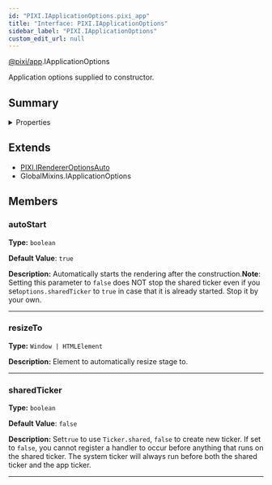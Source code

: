 ```yaml
---
id: "PIXI.IApplicationOptions.pixi_app"
title: "Interface: PIXI.IApplicationOptions"
sidebar_label: "PIXI.IApplicationOptions"
custom_edit_url: null
---
```



<div class="package-name">

[@pixi/app](../modules/pixi_app).IApplicationOptions

</div>


Application options supplied to constructor.



        

## Summary

<details><summary>Properties</summary>
<p>

| Name         | Type                                   | Description                                                                                                                                                                                                                                                   |
| ------------ | -------------------------------------- | ------------------------------------------------------------------------------------------------------------------------------------------------------------------------------------------------------------------------------------------------------------- |
| autoStart    | <code>boolean</code>                   | Automatically starts the rendering after the construction.**Note**&#58; Setting this parameter to `false` does NOT stop the shared ticker even if you set`options.sharedTicker` to `true` in case that it is already started. Stop it by your own.            |
| resizeTo     | <code>Window &#124; HTMLElement</code> | Element to automatically resize stage to.                                                                                                                                                                                                                     |
| sharedTicker | <code>boolean</code>                   | Set`true` to use `Ticker.shared`, `false` to create new ticker. If set to `false`, you cannot register a handler to occur before anything that runs on the shared ticker. The system ticker will always run before both the shared ticker and the app ticker. |

</p>
</details>
    


## Extends
- [PIXI.IRendererOptionsAuto](../interfaces/PIXI.IRendererOptionsAuto.pixi_core)
- GlobalMixins.IApplicationOptions

## Members
<article>

### autoStart 
**Type:** <code>boolean</code>

**Default Value**: <code>true</code>

**Description:** Automatically starts the rendering after the construction.**Note**&#58; Setting this parameter to `false` does NOT stop the shared ticker even if you set`options.sharedTicker` to `true` in case that it is already started. Stop it by your own.

</article>


---------------------------------------

<article>

### resizeTo 
**Type:** <code>Window &#124; HTMLElement</code>

**Description:** Element to automatically resize stage to.

</article>


---------------------------------------

<article>

### sharedTicker 
**Type:** <code>boolean</code>

**Default Value**: <code>false</code>

**Description:** Set`true` to use `Ticker.shared`, `false` to create new ticker. If set to `false`, you cannot register a handler to occur before anything that runs on the shared ticker. The system ticker will always run before both the shared ticker and the app ticker.

</article>


---------------------------------------



  
